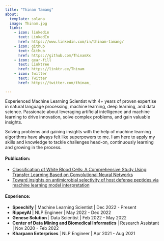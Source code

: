 ---
title: "Thinam Tamang"
about:
  template: solana
  image: Thinam.jpg
  links:
    - icon: linkedin
      text: LinkedIn
      href: https://www.linkedin.com/in/thinam-tamang/
    - icon: github
      text: Github
      href: https://github.com/ThinamXx
    - icon: gear-fill
      text: Linktree
      href: https://linktr.ee/Thinam
    - icon: twitter
      text: Twitter
      href: https://twitter.com/thinam_

---

Experienced Machine Learning Scientist with 4+ years of proven expertise in natural language processing, machine learning, deep learning, and data science. Passionate about leveraging artificial intelligence and machine learning to drive innovation, solve complex problems, and gain valuable insights.

Solving problems and gaining insights with the help of machine learning algorithms have always felt like superpowers to me. I am here to apply my skills and knowledge to tackle challenges head-on, continuously learning and growing in the process. 


#### **Publication**:

* [Classification of White Blood Cells: A Comprehensive Study Using Transfer Learning Based on Convolutional Neural Networks](https://www.mdpi.com/2075-4418/12/12/2903)
* [Toward insights on antimicrobial selectivity of host defense peptides via machine learning model interpretation](https://doi.org/10.1016/j.ygeno.2021.08.023)  

#### **Experience**:

* **Speechify** | Machine Learning Scientist | Dec 2022 - Present
* **RippeyAI** | NLP Engineer | May 2022 - Dec 2022
* **Genese Solution** | Data Scientist | Feb 2022 - May 2022
* **Center of Data Mining and Biomedical Informatics** | Research Assistant | Nov 2020 - Feb 2022
* **Kharpann Enterprises** | NLP Engineer | Apr 2021 - Aug 2021
